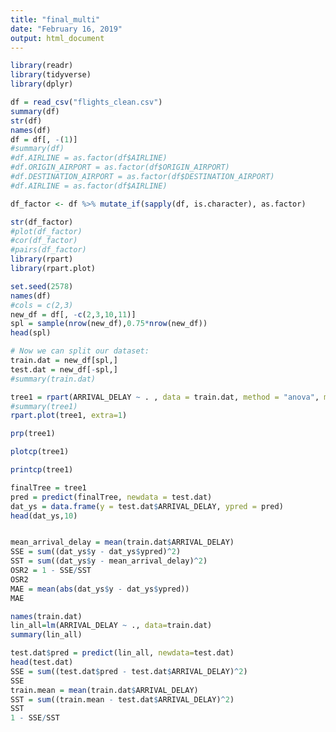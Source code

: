 ```yaml
---
title: "final_multi"
date: "February 16, 2019"
output: html_document
---
```


```r
library(readr)
library(tidyverse)
library(dplyr)

df = read_csv("flights_clean.csv")
summary(df)
str(df)
names(df)
df = df[, -(1)]
#summary(df)
#df.AIRLINE = as.factor(df$AIRLINE)
#df.ORIGIN_AIRPORT = as.factor(df$ORIGIN_AIRPORT)
#df.DESTINATION_AIRPORT = as.factor(df$DESTINATION_AIRPORT)
#df.AIRLINE = as.factor(df$AIRLINE)

df_factor <- df %>% mutate_if(sapply(df, is.character), as.factor)

str(df_factor)
#plot(df_factor)
#cor(df_factor)
#pairs(df_factor)
library(rpart)
library(rpart.plot)

set.seed(2578)
names(df)
#cols = c(2,3)
new_df = df[, -c(2,3,10,11)]
spl = sample(nrow(new_df),0.75*nrow(new_df))
head(spl)

# Now we can split our dataset:
train.dat = new_df[spl,]
test.dat = new_df[-spl,]
#summary(train.dat)

tree1 = rpart(ARRIVAL_DELAY ~ . , data = train.dat, method = "anova", minbucket = 10, cp = 0.0048)
#summary(tree1)
rpart.plot(tree1, extra=1)

prp(tree1)

plotcp(tree1)

printcp(tree1)

finalTree = tree1
pred = predict(finalTree, newdata = test.dat)
dat_ys = data.frame(y = test.dat$ARRIVAL_DELAY, ypred = pred)
head(dat_ys,10)


mean_arrival_delay = mean(train.dat$ARRIVAL_DELAY)
SSE = sum((dat_ys$y - dat_ys$ypred)^2)
SST = sum((dat_ys$y - mean_arrival_delay)^2)
OSR2 = 1 - SSE/SST
OSR2
MAE = mean(abs(dat_ys$y - dat_ys$ypred))
MAE

names(train.dat)
lin_all=lm(ARRIVAL_DELAY ~ ., data=train.dat)
summary(lin_all)

test.dat$pred = predict(lin_all, newdata=test.dat)
head(test.dat)
SSE = sum((test.dat$pred - test.dat$ARRIVAL_DELAY)^2)
SSE
train.mean = mean(train.dat$ARRIVAL_DELAY)
SST = sum((train.mean - test.dat$ARRIVAL_DELAY)^2)
SST
1 - SSE/SST
```
